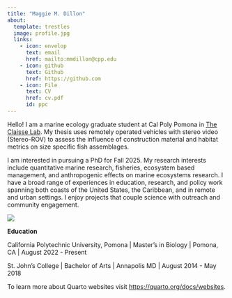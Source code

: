 ---
title: "Maggie M. Dillon"
about:
  template: trestles
  image: profile.jpg
  links:
    - icon: envelop
      text: email
      href: mailto:mmdillon@cpp.edu
    - icon: github
      text: Github
      href: https://github.com
    - icon: File
      text: CV
      href: cv.pdf
      id: ppc
---

::: {#ppc}
Hello! I am a marine ecology graduate student at Cal Poly Pomona in [The Claisse Lab](https://www.claisselab.com/). My thesis uses remotely operated vehicles with stereo video (Stereo-ROV) to assess the influence of construction material and habitat metrics on size specific fish assemblages.

I am interested in pursuing a PhD for Fall 2025. My research interests include quantitative marine research, fisheries, ecosystem based management, and anthropogenic effects on marine ecosystems research. I have a broad range of experiences in education, research, and policy work spanning both coasts of the United States, the Caribbean, and in remote and urban settings. I enjoy projects that couple science with outreach and community engagement.

![](images/kelp-01.jpg)

**Education**

California Polytechnic University, Pomona \| Master’s in Biology \| Pomona, CA \| August 2022 - Present

St. John’s College \| Bachelor of Arts \| Annapolis MD \| August 2014 - May 2018

To learn more about Quarto websites visit <https://quarto.org/docs/websites>.
:::
